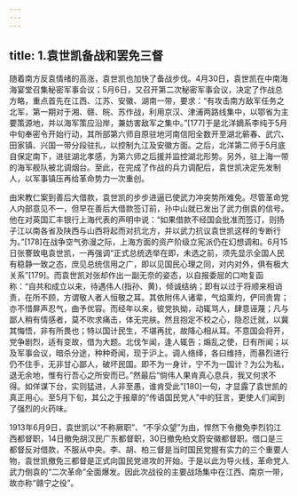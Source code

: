```yaml
---
---
---
```

title: 1.袁世凯备战和罢免三督
---




随着南方反袁情绪的高涨，袁世凯也加快了备战步伐。4月30日，袁世凯在中南海海宴堂召集秘密军事会议；5月6日，又召开第二次秘密军事会议，决定了作战总方略，重点首先在江西、江苏、安徽、湖南一带，要求：“有攻击南方敌军任务之北军，第一期对于湘、赣、皖、苏作战，利用京汉、津浦两路线集中，以鄂省为主要策源地，并以海军策应沿岸，兼妨害敌军之集中。”[177]于是北洋嫡系李纯于5月中旬奉密令开始行动，其所部第六师自原驻地河南信阳全数开至湖北蕲春、武穴、田家镇、兴国一带分段驻扎，以控制九江及安徽方面。之后，北洋第二师于5月底自保定南下，进驻湖北孝感，为第六师之后援并监控湖北形势。另外，驻上海一带的海军舰队被北调烟台。至此，在完成了作战的兵力调配后，袁世凯决定先发制人，以军事镇压再给革命势力一次重创。

由宋教仁案到善后大借款，袁世凯的步步进逼已使武力冲突势所难免。尽管革命党人内部意见不一，但早在善后大借款签订前，孙中山就已发出了武力倒袁的信号。他在对英国汇丰银行上海代表的声明中说：“如果借款不经国会批准而签订，则扬子江以南各省及陕西与山西将起而对抗北方，并以武力抗议袁世凯这样的专断行为。”[178]在战争空气弥漫之际，上海方面的资产阶级立宪派仍在幻想调和。6月15日张謇致电袁世凯，一再强调“正式总统选举在即，未选之前，须先显示全国人民有稳静一致之态，庶见总统信用之广，即以见国民心理之同，对内对外，俱有极大关系”[179]。而袁世凯对张却作出一副无奈的姿态，以自报委屈的口吻复函称：“自共和成立以来，待遇伟人(指孙、黄)，倾诚结纳；即有以过于将顺来相诮责，在所不顾，方谓敬人者人恒敬之耳。其依附伟人诸辈，气焰熏灼，俨同贵胄；亦不惜屏声忍气，曲予优容。而经年以来，彼党执拗，动辄骂人，肆意诬蔑；凡与鄙人稍有情感者，莫不吹求痛击，体无完肤。然且抱定不校之心，隐忍迁就，以冀其悔悟，非有所畏也；特以国计民生，不堪再扰，故降心相从耳。不意国会将开，党争剧烈，适有变故，借为大题。北伐乍闻，逢人辄告；煽乱之使，日有所闻；以及军事会议，暗杀分途，种种奇闻，现于沪上。调人络绎，各曰维持，而暴烈进行仍不住手，无非甘心鄙人，破坏民国。即不为一身计，宁不为一国计？为公为私，退无余地，惟有行吾心之所安而已。”然最后“倘伟人果肯真心息兵，我又何求不得。如佯谋下台，实则猛进，人非至愚，谁肯受此”[180]一句，才显露了袁世凯的真正用心。至5月下旬，其公之于报章的“传语国民党人”中的狂言，更使人们闻到了强烈的火药味。

1913年6月9日，袁世凯以“不称厥职”、“不孚众望”为由，悍然下令撤免李烈钧江西都督职，14日撤免胡汉民广东都督职，30日撤免柏文蔚安徽都督职。借口是三都督反对借款，不服从中央。李、胡、柏三督是当时国民党握有实力的三个重要人物，袁世凯撤免三都督是正式向国民党进攻的开始。于是以此为导火线，革命党人武力倒袁的“二次革命”全面爆发。因此次战役的主要战场集中在江西、南京一带，故亦称“赣宁之役”。